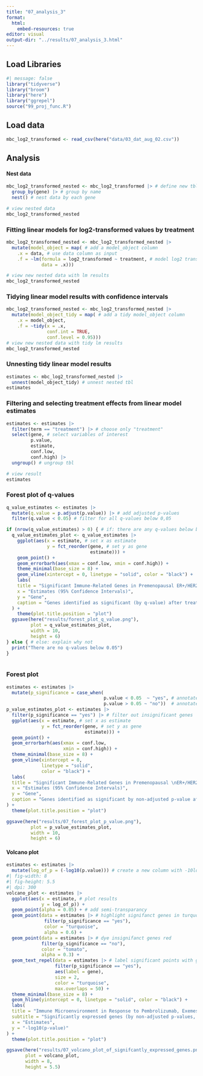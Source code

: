 ```yaml
---
title: "07_analysis_3"
format:
  html:
    embed-resources: true
editor: visual
output-dir: "../results/07_analysis_3.html"
---
```


## Load Libraries

```r
#| message: false
library("tidyverse")
library("broom")
library("here")
library("ggrepel")
source("99_proj_func.R")
```

## Load data

```r
mbc_log2_transformed <- read_csv(here("data/03_dat_aug_02.csv"))
```

## Analysis

#### Nest data

```r
mbc_log2_transformed_nested <- mbc_log2_transformed |> # define new tbl
  group_by(gene) |> # group by name
  nest() # nest data by each gene

# view nested data
mbc_log2_transformed_nested
```

### Fitting linear models for log2-transformed values by treatment

```r
mbc_log2_transformed_nested <- mbc_log2_transformed_nested |> 
  mutate(model_object = map( # add a model_object column
    .x = data, # use data column as input
    .f = ~lm(formula = log2_transformed ~ treatment, # model log2 transformed values based on treatment
             data = .x)))

# view new nested data with lm results
mbc_log2_transformed_nested
```

### Tidying linear model results with confidence intervals

```r
mbc_log2_transformed_nested <- mbc_log2_transformed_nested |> 
  mutate(model_object_tidy = map( # add a tidy model_object column
    .x = model_object,
    .f = ~tidy(x = .x,
               conf.int = TRUE,
               conf.level = 0.95)))
# view new nested data with tidy lm results
mbc_log2_transformed_nested
```

### Unnesting tidy linear model results

```r
estimates <- mbc_log2_transformed_nested |> 
  unnest(model_object_tidy) # unnest nested tbl
estimates
```

### Filtering and selecting treatment effects from linear model estimates

```r
estimates <- estimates |> 
  filter(term == "treatment") |> # choose only "treatment"
  select(gene, # select variables of interest
         p.value, 
         estimate, 
         conf.low, 
         conf.high) |> 
  ungroup() # ungroup tbl

# view result
estimates
```

### Forest plot of q-values

```r
q_value_estimates <- estimates |> 
  mutate(q.value = p.adjust(p.value)) |> # add adjusted p-values
  filter(q.value < 0.05) # filter for all q-values below 0,05

if (nrow(q_value_estimates) > 0) { # if: there are any q-values below below 0,05, make plot
  q_value_estimates_plot <- q_value_estimates |> 
    ggplot(aes(x = estimate, # set x as estimate 
               y = fct_reorder(gene, # set y as gene 
                               estimate))) +
    geom_point() +
    geom_errorbarh(aes(xmax = conf.low, xmin = conf.high)) +
    theme_minimal(base_size = 8) +
    geom_vline(xintercept = 0, linetype = "solid", color = "black") +
    labs(
    title = "Significant Immune-Related Genes in Premenopausal ER+/HER2− \nAdvanced Breast Cancer",
    x = "Estimates (95% Confidence Intervals)",
    y = "Gene",
    caption = "Genes identified as significant (by q-value) after treatment with \npembrolizumab, exemestane, and leuprolide."
  ) +
    theme(plot.title.position = "plot")
  ggsave(here("results/forest_plot_q_value.png"), 
         plot = q_value_estimates_plot, 
         width = 10, 
         height = 6) 
} else { # else: explain why not
  print("There are no q-values below 0.05")
}
  
```

### Forest plot

```r
estimates <- estimates |> 
  mutate(p_significance = case_when(
                                    p.value < 0.05  ~ "yes", # annotate p-value below 0,05 to "yes"
                                    p.value > 0.05 ~ "no"))  # annotate p-value above 0,05 to "no"
p_value_estimates_plot <- estimates |> 
  filter(p_significance == "yes") |> # filter out insignificant genes
  ggplot(aes(x = estimate, # set x as estimate 
             y = fct_reorder(gene, # set y as gene 
                             estimate))) +
  geom_point() +
  geom_errorbarh(aes(xmax = conf.low, 
                     xmin = conf.high)) +
  theme_minimal(base_size = 8) +
  geom_vline(xintercept = 0, 
             linetype = "solid", 
             color = "black") +
  labs(
  title = "Significant Immune-Related Genes in Premenopausal \nER+/HER2− Advanced Breast Cancer",
  x = "Estimates (95% Confidence Intervals)",
  y = "Gene",
  caption = "Genes identified as significant by non-adjusted p-value after treatment with \npembrolizumab, exemestane, and leuprolide."
) +
  theme(plot.title.position = "plot")

ggsave(here("results/07_forest_plot_p_value.png"), 
         plot = p_value_estimates_plot, 
         width = 10, 
         height = 6)
```

#### Volcano plot

```r
estimates <- estimates |> 
  mutate(log_of_p = (-log10(p.value))) # create a new column with -10log10(p)
#| fig-width: 8
#| fig-height: 5.5
#| dpi: 300
volcano_plot <- estimates |> 
  ggplot(aes(x = estimate, # plot results
             y = log_of_p)) + 
  geom_point(alpha = 0.05) + # add semi-transparancy 
  geom_point(data = estimates |> # highlight signifanct genes in turquoise 
              filter(p_significance == "yes"), 
              color = "turquoise", 
              alpha = 0.6) +
  geom_point(data = estimates |> # dye insignifanct genes red 
             filter(p_significance == "no"), 
             color = "tomato", 
             alpha = 0.3) +
  geom_text_repel(data = estimates |> # label significant points with gene name
                  filter(p_significance == "yes"), 
                  aes(label = gene), 
                  size = 2, 
                  color = "turquoise", 
                  max.overlaps = 50) +
  theme_minimal(base_size = 8) +
  geom_hline(yintercept = 0, linetype = "solid", color = "black") +
  labs(
  title = "Immune Microenvironment in Response to Pembrolizumab, Exemestane, and Leuprolide \nin Premenopausal ER+/HER2− Advanced Breast Cancer",
  subtitle = "Significantly expressed genes (by non-adjusted p-values, highlighted in turquoise) \nafter treatment with pembrolizumab, exemestane, and leuprolide \nin pre- and post-treatment samples",
  x = "Estimates",
  y = "-log10(p-value)"
) +
  theme(plot.title.position = "plot")

ggsave(here("results/07_volcano_plot_of_signifcantly_expressed_genes.png"),
       plot = volcano_plot,
       width = 8, 
       height = 5.5)
```
